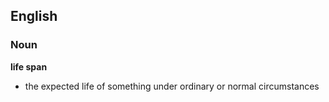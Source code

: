 == English ==
=== Noun ===
'''life span'''
* the expected life of something under ordinary or normal circumstances